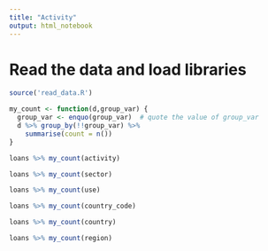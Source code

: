 ```yaml
---
title: "Activity"
output: html_notebook
---
```

# Read the data and load libraries
```r
source('read_data.R')
```
```r
my_count <- function(d,group_var) {
  group_var <- enquo(group_var)  # quote the value of group_var
  d %>% group_by(!!group_var) %>% 
    summarise(count = n())
}
```
```r
loans %>% my_count(activity)
```
```r
loans %>% my_count(sector)
```
```r
loans %>% my_count(use)
```
```r
loans %>% my_count(country_code)
```
```r
loans %>% my_count(country)
```
```r
loans %>% my_count(region)
```



